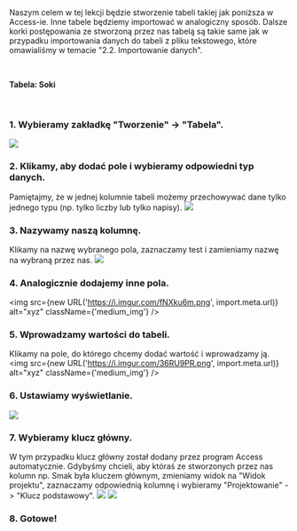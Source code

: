 
<br/>

Naszym celem w tej lekcji będzie stworzenie tabeli takiej jak poniższa w Access-ie. Inne tabele będziemy importować w analogiczny sposób. Dalsze korki postępowania ze stworzoną przez nas tabelą są takie same jak w przypadku importowania danych do tabeli z pliku tekstowego, które omawialiśmy w temacie "2.2. Importowanie danych".

<br/>

**Tabela: Soki**
<Table
header = {["Smak", "Pojemność", "Cena"]}
data = {[
        ["Jabłkowy", "330", "5,00"],
        ["Pomarańczowy", "250", "5,00"],
        ["Porzeczkowy", "250", "4,5"],
        ["Grejpfrutowy", "330", "6,00"],
        ["Kaktusowy", "125", "4,5"]
        ]}
/>

<br/>

### 1. Wybieramy zakładkę "Tworzenie" -> "Tabela".
![](https://i.imgur.com/MB6yvsk.png)

### 2. Klikamy, aby dodać pole i wybieramy odpowiedni typ danych.
Pamiętajmy, że w jednej kolumnie tabeli możemy przechowywać dane tylko jednego typu (np. tylko liczby lub tylko napisy).
![](https://i.imgur.com/RpbckH4.png)

### 3. Nazywamy naszą kolumnę.
Klikamy na nazwę wybranego pola, zaznaczamy test i zamieniamy nazwę na wybraną przez nas.
![](https://i.imgur.com/0GQTG7Y.png)

### 4. Analogicznie dodajemy inne pola.
<img src={new URL('https://i.imgur.com/fNXku6m.png', import.meta.url)} alt="xyz" className={'medium_img'} />

### 5. Wprowadzamy wartości do tabeli.
Klikamy na pole, do którego chcemy dodać wartość i wprowadzamy ją.
<img src={new URL('https://i.imgur.com/36RU9PR.png', import.meta.url)} alt="xyz" className={'medium_img'} />

### 6. Ustawiamy wyświetlanie.
![](https://i.imgur.com/PI3QMUk.png)

### 7. Wybieramy klucz główny.
W tym przypadku klucz główny został dodany przez program Access automatycznie. Gdybyśmy chcieli, aby któraś ze stworzonych przez nas kolumn np. Smak była kluczem głównym, zmieniamy widok na "Widok projektu", zaznaczamy odpowiednią kolumnę i wybieramy "Projektowanie" -> "Klucz podstawowy".
![](https://i.imgur.com/7sVbMsr.png)
![](https://i.imgur.com/YEvPf1Q.png)

### 8. Gotowe!